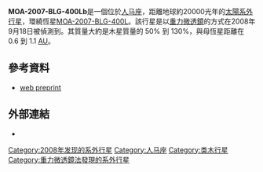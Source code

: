 {{Planetbox begin 
| name = MOA-2007-BLG-400Lb
}} 
{{Planetbox image
| image = 
| caption = 
}}
{{Planetbox star
| star = [[MOA-2007-BLG-400L|MOA-2007-BLG-400L]]
| constell = [[人马座|人马座]]
| RA = {{RA|18|09|42}}
| DEC = {{DEC|–29|13|27}}
| dist_ly = 20000
| dist_pc = 6000
| class = K2V?
}}
{{Planetbox separation 
| separation = 0.85 ± 0.25
}}
{{Planetbox character 
| mass = 0.9 ± 0.4
}} 
{{Planetbox discovery 
| discovery_date = 2008年9月18日
| discoverers = Dong ''et al.''
| discovery_method = [[微引力透镜|微引力透镜]]
| discovery_site = {{flag|New Zealand}}[[約翰山大學天文台|約翰山大學天文台]]
| discovery_status = Published
}} 
{{Planetbox reference
| star = MOA-2007-BLG-400-L
| planet = b
| simbad=NAME+MOA-2007-BLG-400-L
}}
{{Planetbox end}}

'''MOA-2007-BLG-400Lb'''是一個位於[[人马座|人马座]]，距離地球約20000光年的[[太陽系外行星|太陽系外行星]]，環繞恆星[[MOA-2007-BLG-400L|MOA-2007-BLG-400L]]。該行星是以[[重力微透鏡|重力微透鏡]]的方式在2008年9月18日被偵測到。其質量大約是木星質量的 50% 到 130%，與母恆星距離在 0.6 到 1.1 [[天文單位|AU]]。

==參考資料==
{{Reflist}}
* {{cite journal | title=Microlensing Event MOA-2007-BLG-400: Exhuming the Buried Signature of a Cool, Jovian-Mass Planet | journal=[[The_Astrophysical_Journal|The Astrophysical Journal]] | format=abstract | year=2009 | volume=698 | issue=2 | pages=1826–1837 | doi=10.1088/0004-637X/698/2/1826 | url=http://www.iop.org/EJ/abstract/0004-637X/698/2/1826 | last1=Dong | first1=Subo | last2=Bond| first2=I. A. | last3=Gould | first3=A. | last4=Kozłowski | first4=Szymon | last5=Miyake | first5=N. | last6=Gaudi | first6=B. S. | last7=Bennett | first7=D. P. | last8=Abe | first8=F. | last9=Gilmore | first9=A. C. | display-authors=1 | bibcode=2009ApJ...698.1826D}}[http://arxiv.org/abs/0809.2997 web preprint] {{Wayback|url=http://arxiv.org/abs/0809.2997 |date=20100408061105 }}

==外部連結==
* {{cite web | url=http://media4.obspm.fr/exoplanets/base/etoile.php?nom=MOA-2007-BLG-400-L | title=MOA-2007-BLG-400-L | work=Exoplanets | access-date=2011-10-12 | archive-url=https://web.archive.org/web/20091125092155/http://media4.obspm.fr/exoplanets/base/etoile.php?nom=MOA-2007-BLG-400-L | archive-date=2009-11-25 | dead-url=yes }}

{{Sky|18|09|42|-|29|13|27|20000}}

{{DEFAULTSORT:Moa-2007-Blg-400lb}}
[[Category:2008年发现的系外行星|Category:2008年发现的系外行星]]
[[Category:人马座|Category:人马座]]
[[Category:类木行星|Category:类木行星]]
[[Category:重力微透鏡法發現的系外行星|Category:重力微透鏡法發現的系外行星]]

{{extrasolar-planet-stub}}
